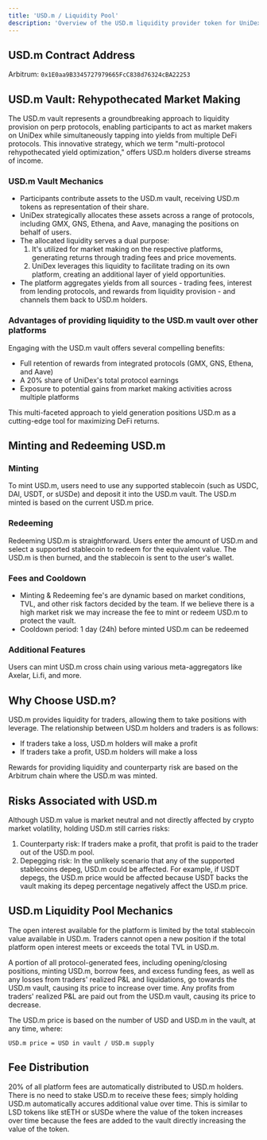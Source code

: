 ```yaml
---
title: 'USD.m / Liquidity Pool'
description: 'Overview of the USD.m liquidity provider token for UniDex'
---
```


## USD.m Contract Address

Arbitrum: `0x1E0aa9B3345727979665FcC838d76324cBA22253`

## USD.m Vault: Rehypothecated Market Making

The USD.m vault represents a groundbreaking approach to liquidity provision on perp protocols, enabling participants to act as market makers on UniDex while simultaneously tapping into yields from multiple DeFi protocols. This innovative strategy, which we term "multi-protocol rehypothecated yield optimization," offers USD.m holders diverse streams of income.

### USD.m Vault Mechanics

- Participants contribute assets to the USD.m vault, receiving USD.m tokens as representation of their share.
- UniDex strategically allocates these assets across a range of protocols, including GMX, GNS, Ethena, and Aave, managing the positions on behalf of users.
- The allocated liquidity serves a dual purpose:
   1. It's utilized for market making on the respective platforms, generating returns through trading fees and price movements.
   2. UniDex leverages this liquidity to facilitate trading on its own platform, creating an additional layer of yield opportunities.
- The platform aggregates yields from all sources - trading fees, interest from lending protocols, and rewards from liquidity provision - and channels them back to USD.m holders.

### Advantages of providing liquidity to the USD.m vault over other platforms

Engaging with the USD.m vault offers several compelling benefits:

* Full retention of rewards from integrated protocols (GMX, GNS, Ethena, and Aave)
* A 20% share of UniDex's total protocol earnings
* Exposure to potential gains from market making activities across multiple platforms

This multi-faceted approach to yield generation positions USD.m as a cutting-edge tool for maximizing DeFi returns.

## Minting and Redeeming USD.m

### Minting
To mint USD.m, users need to use any supported stablecoin (such as USDC, DAI, USDT, or sUSDe) and deposit it into the USD.m vault. The USD.m minted is based on the current USD.m price.

### Redeeming
Redeeming USD.m is straightforward. Users enter the amount of USD.m and select a supported stablecoin to redeem for the equivalent value. The USD.m is then burned, and the stablecoin is sent to the user's wallet.

### Fees and Cooldown
- Minting & Redeeming fee's are dynamic based on market conditions, TVL, and other risk factors decided by the team. If we believe there is a high market risk we may increase the fee to mint or redeem USD.m to protect the vault.
- Cooldown period: 1 day (24h) before minted USD.m can be redeemed

### Additional Features
Users can mint USD.m cross chain using various meta-aggregators like Axelar, Li.fi, and more. 

## Why Choose USD.m?

USD.m provides liquidity for traders, allowing them to take positions with leverage. The relationship between USD.m holders and traders is as follows:
- If traders take a loss, USD.m holders will make a profit
- If traders take a profit, USD.m holders will make a loss

Rewards for providing liquidity and counterparty risk are based on the Arbitrum chain where the USD.m was minted.

## Risks Associated with USD.m

Although USD.m value is market neutral and not directly affected by crypto market volatility, holding USD.m still carries risks:

1. Counterparty risk: If traders make a profit, that profit is paid to the trader out of the USD.m pool.
2. Depegging risk: In the unlikely scenario that any of the supported stablecoins depeg, USD.m could be affected. For example, if USDT depegs, the USD.m price would be affected because USDT backs the vault making its depeg percentage negatively affect the USD.m price.

## USD.m Liquidity Pool Mechanics

The open interest available for the platform is limited by the total stablecoin value available in USD.m. Traders cannot open a new position if the total platform open interest meets or exceeds the total TVL in USD.m.

A portion of all protocol-generated fees, including opening/closing positions, minting USD.m, borrow fees, and excess funding fees, as well as any losses from traders' realized P&L and liquidations, go towards the USD.m vault, causing its price to increase over time. Any profits from traders' realized P&L are paid out from the USD.m vault, causing its price to decrease.

The USD.m price is based on the number of USD and USD.m in the vault, at any time, where:

```
USD.m price = USD in vault / USD.m supply
```

## Fee Distribution

20% of all platform fees are automatically distributed to USD.m holders. There is no need to stake USD.m to receive these fees; simply holding USD.m automatically accures additional value over time. This is similar to LSD tokens like stETH or sUSDe where the value of the token increases over time because the fees are added to the vault directly increasing the value of the token.

